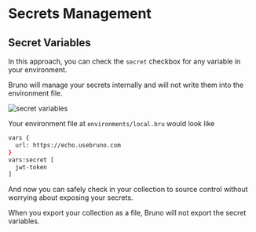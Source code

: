 # Secrets Management

## Secret Variables

In this approach, you can check the `secret` checkbox for any variable in your environment.

Bruno will manage your secrets internally and will not write them into the environment file.

![secret variables](/screenshots/secret-variables.webp)

Your environment file at `environments/local.bru` would look like
```bash filename="local.bru"
vars {
  url: https://echo.usebruno.com
}
vars:secret [
  jwt-token
]

```

And now you can safely check in your collection to source control without worrying about exposing your secrets.

When you export your collection as a file, Bruno will not export the secret variables.
